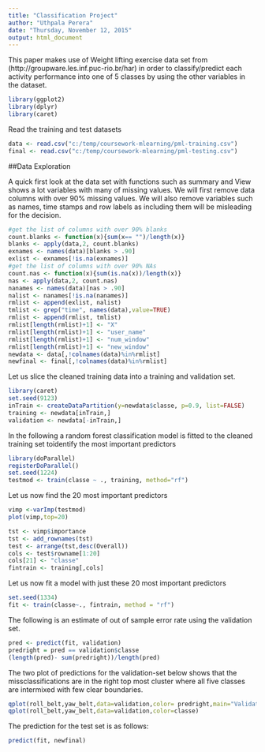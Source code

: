 ```yaml
---
title: "Classification Project"
author: "Uthpala Perera"
date: "Thursday, November 12, 2015"
output: html_document
---
```



This paper makes use of Weight lifting exercise data set from  (http://groupware.les.inf.puc-rio.br/har)
in order to classify/predict each activity performance into one of 5 classes by using the other variables in the dataset.

```r
library(ggplot2)
library(dplyr)
library(caret)

```


Read the training and test datasets

```r

data <- read.csv("c:/temp/coursework-mlearning/pml-training.csv")
final <- read.csv("c:/temp/coursework-mlearning/pml-testing.csv")

```

##Data Exploration 

A quick first look at the data set with functions such as summary and View shows a lot variables with many of missing values. We will first remove data columns with over 90% missing values. We will also remove variables such as names, time stamps and row labels as including them will be misleading for the decision.


```r
#get the list of columns with over 90% blanks
count.blanks <- function(x){sum(x== "")/length(x)}
blanks <- apply(data,2, count.blanks)
exnames <- names(data)[blanks > .90]
exlist <- exnames[!is.na(exnames)]
#get the list of columns with over 90% NAs
count.nas <- function(x){sum(is.na(x))/length(x)}
nas <- apply(data,2, count.nas)
nanames <- names(data)[nas > .90]
nalist <- nanames[!is.na(nanames)]
rmlist <- append(exlist, nalist)
tmlist <- grep("time", names(data),value=TRUE)
rmlist <- append(rmlist, tmlist)
rmlist[length(rmlist)+1] <- "X"
rmlist[length(rmlist)+1] <- "user_name"
rmlist[length(rmlist)+1] <- "num_window"
rmlist[length(rmlist)+1] <- "new_window"
newdata <- data[,!colnames(data)%in%rmlist]
newfinal <- final[,!colnames(data)%in%rmlist]
```


Let us slice the cleaned training data into a training and validation set.


```r
library(caret)
set.seed(9123)
inTrain <- createDataPartition(y=newdata$classe, p=0.9, list=FALSE)
training <- newdata[inTrain,]
validation <- newdata[-inTrain,]
```

In the following a random forest classification model is fitted to the cleaned training set toidentify the most important predictors

```r
library(doParallel)
registerDoParallel()
set.seed(1224)
testmod <- train(classe ~ ., training, method="rf")

```

Let us now find the 20 most important predictors

```r
vimp <-varImp(testmod)
plot(vimp,top=20)
```


```r
tst <- vimp$importance
tst <- add_rownames(tst)
test <- arrange(tst,desc(Overall))
cols <- test$rowname[1:20]
cols[21] <- "classe"
fintrain <- training[,cols]  

```

Let us now fit a model with just these 20 most important predictors


```r
set.seed(1334)
fit <- train(classe~., fintrain, method = "rf")

```

The following is an estimate of out of sample error rate using the validation set. 

```r
pred <- predict(fit, validation)
predright = pred == validation$classe
(length(pred)- sum(predright))/length(pred)
```

The two plot of predictions for the validation-set below shows that the missclassifications are in the right top most cluster where all five classes are intermixed with few clear boundaries. 

```r
qplot(roll_belt,yaw_belt,data=validation,color= predright,main="Validation Predictions")
qplot(roll_belt,yaw_belt,data=validation,color=classe)
```

The prediction for the test set is as follows:

```r
predict(fit, newfinal)

```




